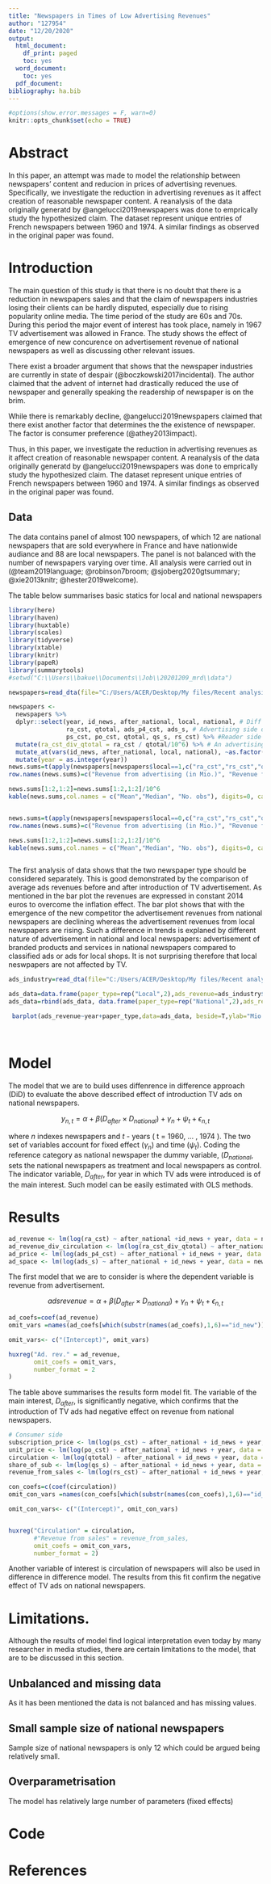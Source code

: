 ---
title: "Newspapers in Times of Low Advertising Revenues"
author: "127954"
date: "12/20/2020"
output:
  html_document:
    df_print: paged
    toc: yes
  word_document:
    toc: yes
  pdf_document:
bibliography: ha.bib
---

```{r setup, include=FALSE}
#options(show.error.messages = F, warn=0)
knitr::opts_chunk$set(echo = TRUE)
```

# Abstract

In this paper, an attempt was made to model the relationship between newspapers’ content and reducion in prices of advertising revenues. Specifically, we investigate the reduction in advertising revenues as it affect creation of reasonable newspaper content.  A reanalysis of the data originally generatd by @angelucci2019newspapers was done to emprically study the hypothesized claim. The dataset represent unique entries of French newspapers between 1960 and 1974. A similar findings as observed in the original paper was found.

# Introduction

The main question of this study is that there is no doubt that there is a reduction in newspapers sales and that the claim of newspapers industries losing their clients can be hardly disputed, especially due to rising popularity online media. The time period of the study are 60s and 70s. During this period the major event of interest has took place, namely in 1967 TV advertisement was allowed in France. The study shows the effect of emergence of new concurence on advertisement revenue of national newspapers as well as discussing other relevant issues.

There exist a broader argument that shows that the newspaper industries are currently in state of despair (@boczkowski2017incidental). The author claimed that the advent of internet had drastically reduced the use of newspaper and generally speaking the readership of newspaper is on the brim.

While there is remarkably decline, @angelucci2019newspapers claimed that there exist another factor that determines the the existence of newspaper. The factor is consumer preference (@athey2013impact).

Thus, in this paper, we investigate the reduction in advertising revenues as it affect creation of reasonable newspaper content.  A reanalysis of the data originally generatd by @angelucci2019newspapers was done to emprically study the hypothesized claim. The dataset represent unique entries of French newspapers between 1960 and 1974. A similar findings as observed in the original paper was found.


## Data

The data contains panel of almost 100 newspapers, of which 12 are national newspapers that are sold everywhere in France and have nationwide audiance and 88 are local newspapers. The panel is not balanced with the number of newspapers varying over time. All analysis were carried out in (@team2019language; @robinson7broom; @sjoberg2020gtsummary; @xie2013knitr; @hester2019welcome).

The table below summarises basic statics for local and national newspapers 

```{r, echo=FALSE, message=F}

library(here)
library(haven)
library(huxtable)
library(scales)
library(tidyverse)
library(xtable)
library(knitr)
library(papeR)
library(summarytools)
#setwd("C:\\Users\\bakue\\Documents\\Job\\20201209_mrd\\data")

newspapers=read_dta(file="C:/Users/ACER/Desktop/My files/Recent analysis 2/Angelucci_Cage_AEJMicro_dataset.dta")

newspapers <- 
  newspapers %>% 
  dplyr::select(year, id_news, after_national, local, national, # Diff in diff variables
                ra_cst, qtotal, ads_p4_cst, ads_s, # Advertising side dependents
                ps_cst, po_cst, qtotal, qs_s, rs_cst) %>% #Reader side dependents
  mutate(ra_cst_div_qtotal = ra_cst / qtotal/10^6) %>% # An advertising side dependents needs to be built
  mutate_at(vars(id_news, after_national, local, national), ~as.factor(.)) %>% # Change some to factors
  mutate(year = as.integer(year))
news.sums=t(apply(newspapers[newspapers$local==1,c("ra_cst","rs_cst","qtotal","ads_s")], 2, function(x) cbind(mean(x,na.rm=T),median(x,na.rm=T),length(x[!is.na(x)]))))
row.names(news.sums)=c("Revenue from advertising (in Mio.)", "Revenue from sales (in Mio.)","No. circulation", "Percentage of advertisement pages" )

news.sums[1:2,1:2]=news.sums[1:2,1:2]/10^6
kable(news.sums,col.names = c("Mean","Median", "No. obs"), digits=0, caption="Basic statictics of main variables for local newspapers")



``` 




```{r, echo=FALSE, message=F}

news.sums=t(apply(newspapers[newspapers$local==0,c("ra_cst","rs_cst","qtotal","ads_s")], 2, function(x) cbind(mean(x,na.rm=T),median(x,na.rm=T),length(x[!is.na(x)]))))
row.names(news.sums)=c("Revenue from advertising (in Mio.)", "Revenue from sales (in Mio.)","No. circulation", "Percentage of advertisement pages" )

news.sums[1:2,1:2]=news.sums[1:2,1:2]/10^6
kable(news.sums,col.names = c("Mean","Median", "No. obs"), digits=0, caption="Basic statictics of main variables for national newspapers")



``` 
The first analysis of data shows that the two newspaper type should be considered separately. This is good demonstrated by the comparison of average ads revenues before and after introduction of TV advertisement. As mentioned in the bar plot the revenues are expressed in constant 2014 euros to overcome the inflation effect.  The bar plot shows that with the emergence of the new competitor the advertisement revenues from national newspapers are declining whereas the advertisement revenues from local newspapers are rising. Such a difference in trends is explaned by different nature of advertisement in national and local newspapers: advertisement of branded products and services in national newspapers compared to classified ads or ads for local shops. It is not surprising therefore that local neswpapers are not affected by TV.

```{r, echo=FALSE}
ads_industry=read_dta(file="C:/Users/ACER/Desktop/My files/Recent analysis 2/Angelucci_Cage_AEJMicro_Descriptive_evidence_advertising_industry.dta") 

ads_data=data.frame(paper_type=rep("Local",2),ads_revenue=ads_industry$adpqr, year=ads_industry$year)
ads_data=rbind(ads_data, data.frame(paper_type=rep("National",2),ads_revenue=ads_industry$adpqn, year=ads_industry$year))

 barplot(ads_revenue~year+paper_type,data=ads_data, beside=T,ylab="Mio. (constant 2014) euros", main="Comparion of average revenues from advertising \nbefore and after introduction of TV ads.",xlab="",legend.text=c("1967","1974"))

   
```





# Model

The model that we are to build uses diffenrence in difference approach (DiD) to evaluate the above described effect of introduction TV ads on national newspapers. 


$$y_{n,t} = \alpha + \beta (D_{after} \times  D_{national}) + \gamma_n + \psi_t + \epsilon_{n,t}$$

where $n$ indexes newspapers and $t$ - years ( t = 1960, … , 1974 ). The two set of variables account for fixed effect ($\gamma_n$) and time ($\psi_t$). Coding the reference category as national newspaper the dummy variable, ($D_{national}$, sets the national newspapers as treatment and local newspapers as control. The indicator variable, $D_{after}$, for year in which TV ads were introduced is of the main interest. Such model can be easily estimated with OLS methods.      


# Results


```{r, echo=FALSE, message=F}
ad_revenue <- lm(log(ra_cst) ~ after_national +id_news + year, data = newspapers)
ad_revenue_div_circulation <- lm(log(ra_cst_div_qtotal) ~ after_national + id_news + year, data = newspapers)
ad_price <- lm(log(ads_p4_cst) ~ after_national + id_news + year, data = newspapers)
ad_space <- lm(log(ads_s) ~ after_national + id_news + year, data = newspapers)


```

The first model that we are to consider is where the dependent variable is revenue from advertisement. 

$${adsrevenue} = \alpha + \beta (D_{after} \times  D_{national}) + \gamma_n + \psi_t + \epsilon_{n,t}$$


```{r, echo=FALSE, message=F}
ad_coefs=coef(ad_revenue)
omit_vars =names(ad_coefs[which(substr(names(ad_coefs),1,6)=="id_new")])

omit_vars<- c("(Intercept)", omit_vars)

huxreg("Ad. rev." = ad_revenue, 
       omit_coefs = omit_vars, 
       number_format = 2
)
```

The table above summarises the results form model fit. The variable of the main interest, $D_{after}$, is significantly negative, which confirms that the introduction of TV ads had negative effect on revenue from national newspapers.




```{r, echo=FALSE, message=F}
# Consumer side
subscription_price <- lm(log(ps_cst) ~ after_national + id_news + year, data = newspapers)
unit_price <- lm(log(po_cst) ~ after_national + id_news + year, data = newspapers)
circulation <- lm(log(qtotal) ~ after_national + id_news + year, data = newspapers)
share_of_sub <- lm(log(qs_s) ~ after_national + id_news + year, data = newspapers)
revenue_from_sales <- lm(log(rs_cst) ~ after_national + id_news + year, data = newspapers)

con_coefs=c(coef(circulation))
omit_con_vars =names(con_coefs[which(substr(names(con_coefs),1,6)=="id_new")])

omit_con_vars<- c("(Intercept)", omit_con_vars)


huxreg("Circulation" = circulation, 
       #"Revenue from sales" = revenue_from_sales,
       omit_coefs = omit_con_vars, 
       number_format = 2)
```

Another variable of interest is circulation of newspapers will also be used in difference in difference model. The results from this fit confirm the negative effect of TV ads on national newspapers.

# Limitations.

Although the results of model find logical interpretation even today by many researcher in media studies, there are certain limitations to the model, that are to be discussed in this section.

## Unbalanced and missing data
 As it has been mentioned the data is not balanced and has missing values. 
 
## Small sample size of national newspapers
Sample size of national newspapers is only 12 which could be argued being relatively small.

## Overparametrisation
The model has relatively large number of parameters (fixed effects) 

# Code

# References